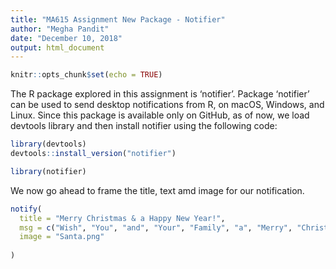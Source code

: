 ```yaml
---
title: "MA615 Assignment New Package - Notifier"
author: "Megha Pandit"
date: "December 10, 2018"
output: html_document
---
```


```r
knitr::opts_chunk$set(echo = TRUE)
```

The R package explored in this assignment is 'notifier'. Package 'notifier' can be used to send desktop notifications from R, on macOS, Windows, and Linux. Since this package is available only on GitHub, as of now, we load devtools library and then install notifier using the following code:
```r
library(devtools)
devtools::install_version("notifier")

library(notifier)
```

We now go ahead to frame the title, text amd image for our notification.

```r
notify(
  title = "Merry Christmas & a Happy New Year!",
  msg = c("Wish", "You", "and", "Your", "Family", "a", "Merry", "Christmas", "and", "a", "Happy", "New", "Year!", "Be", "Good,", "and", "see", "what", "Santa", "gives", "you", "this", "year!"),
  image = "Santa.png"
  
)
```


